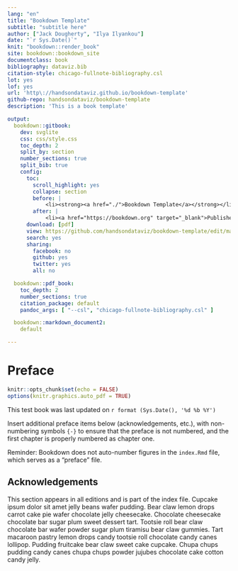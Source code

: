 ```yaml
---
lang: "en"
title: "Bookdown Template"
subtitle: "subtitle here"
author: ["Jack Dougherty", "Ilya Ilyankou"]
date: "`r Sys.Date()`"
knit: "bookdown::render_book"
site: bookdown::bookdown_site
documentclass: book
bibliography: dataviz.bib
citation-style: chicago-fullnote-bibliography.csl
lot: yes
lof: yes
url: 'http\://handsondataviz.github.io/bookdown-template'
github-repo: handsondataviz/bookdown-template
description: 'This is a book template'

output:
  bookdown::gitbook:
    dev: svglite
    css: css/style.css
    toc_depth: 2
    split_by: section
    number_sections: true
    split_bib: true
    config:
      toc:
        scroll_highlight: yes
        collapse: section
        before: |
            <li><strong><a href="./">Bookdown Template</a></strong></li>
        after: |
            <li><a href="https://bookdown.org" target="_blank">Published with bookdown</a></li>
      download: [pdf]
      view: https://github.com/handsondataviz/bookdown-template/edit/master/%s
      search: yes
      sharing:
        facebook: no
        github: yes
        twitter: yes
        all: no

  bookdown::pdf_book:
    toc_depth: 2
    number_sections: true
    citation_package: default
    pandoc_args: [ "--csl", "chicago-fullnote-bibliography.csl" ]

  bookdown::markdown_document2:
    default

---
```

# Preface {-}
<!-- R global options: R chunk images display without code (no echo); show PDF image over JPG/PNG when available in PDF output-->
```r
knitr::opts_chunk$set(echo = FALSE)
options(knitr.graphics.auto_pdf = TRUE)
```

This test book was last updated on `r format (Sys.Date(), '%d %b %Y')`

Insert additional preface items below (acknowledgements, etc.), with non-numbering symbols `{-}` to ensure that the preface is not numbered, and the first chapter is properly numbered as chapter one.

Reminder: Bookdown does not auto-number figures in the `index.Rmd` file, which serves as a "preface" file.

## Acknowledgements {- #acknowledgements}

This section appears in all editions and is part of the index file. Cupcake ipsum dolor sit amet jelly beans wafer pudding. Bear claw lemon drops carrot cake pie wafer chocolate jelly cheesecake. Chocolate cheesecake chocolate bar sugar plum sweet dessert tart. Tootsie roll bear claw chocolate bar wafer powder sugar plum tiramisu bear claw gummies. Tart macaroon pastry lemon drops candy tootsie roll chocolate candy canes lollipop. Pudding fruitcake bear claw sweet cake cupcake. Chupa chups pudding candy canes chupa chups powder jujubes chocolate cake cotton candy jelly.

